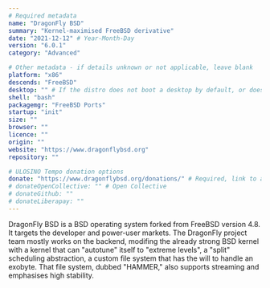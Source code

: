 ```yaml
---
# Required metadata
name: "DragonFly BSD"
summary: "Kernel-maximised FreeBSD derivative"
date: "2021-12-12" # Year-Month-Day
version: "6.0.1"
category: "Advanced"

# Other metadata - if details unknown or not applicable, leave blank
platform: "x86"
descends: "FreeBSD"
desktop: "" # If the distro does not boot a desktop by default, or doesn't ship one, leave 'desktop' blank
shell: "bash"
packagemgr: "FreeBSD Ports"
startup: "init"
size: ""
browser: ""
licence: ""
origin: ""
website: "https://www.dragonflybsd.org"
repository: ""

# ULOSINO Tempo donation options
donate: "https://www.dragonflybsd.org/donations/" # Required, link to all donation options
# donateOpenCollective: "" # Open Collective
# donateGithub: ""
# donateLiberapay: ""
---
```


DragonFly BSD is a BSD operating system forked from FreeBSD version 4.8. It targets the developer and power-user markets. The DragonFly project team mostly works on the backend, modifing the already strong BSD kernel with a kernel that can "autotune" itself to "extreme levels", a "split" scheduling abstraction, a custom file system that has the will to handle an exobyte. That file system, dubbed "HAMMER," also supports streaming and emphasises high stability.
